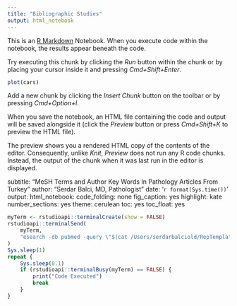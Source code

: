 ```yaml
---
title: "Bibliographic Studies"
output: html_notebook
---
```


This is an [R Markdown](http://rmarkdown.rstudio.com) Notebook. When you execute code within the notebook, the results appear beneath the code. 

Try executing this chunk by clicking the *Run* button within the chunk or by placing your cursor inside it and pressing *Cmd+Shift+Enter*. 

```r
plot(cars)
```

Add a new chunk by clicking the *Insert Chunk* button on the toolbar or by pressing *Cmd+Option+I*.

When you save the notebook, an HTML file containing the code and output will be saved alongside it (click the *Preview* button or press *Cmd+Shift+K* to preview the HTML file). 

The preview shows you a rendered HTML copy of the contents of the editor. Consequently, unlike *Knit*, *Preview* does not run any R code chunks. Instead, the output of the chunk when it was last run in the editor is displayed.



subtitle: "MeSH Terms and Author Key Words In Pathology Articles From Turkey"
author: "Serdar Balci, MD, Pathologist"
date: '`r format(Sys.time())`'
output:
  html_notebook:
    code_folding: none
    fig_caption: yes
    highlight: kate
    number_sections: yes
    theme: cerulean
    toc: yes
    toc_float: yes



<!-- ```{r} -->
<!-- knitr::opts_chunk$set(message = FALSE, warning=FALSE, tidy = TRUE, error = TRUE) -->
<!-- ``` -->

<!-- ```{r} -->
<!-- library(rmarkdown) -->
<!-- ``` -->


<!-- # Background -->

<!-- PubMed collection from [National Library of Medicine](https://www.ncbi.nlm.nih.gov/pubmed/), has the most comprehensive information about peer reviewed articles in medicine. -->

<!-- [MeSH Terms](https://www.nlm.nih.gov/pubs/factsheets/mesh.html) is a controlled vocabulary that is used to label PubMed articles according to their content. It is done by experts in National Library of Medicine. Keywords are lables that are given by authors of the article. Both are included in a PubMed record of an article. -->

<!-- [EDirect](https://dataguide.nlm.nih.gov/edirect/install.html) is a valuable tool to identify various features of published articles that are indexed in PubMed. -->

<!-- # Aim -->

<!-- In this analysis we aimed to identify the most common topics investigated in Turkey and published in pathology journals. This may reveal the common research topics Turkish pathologists are interested. We extracted most common MeSH terms and keywords from PubMed articles using [EDirect](https://dataguide.nlm.nih.gov/edirect/overview.html): -->
<!-- [MeSH Terms Pathology Articles From Turkey](https://sbalci.github.io/pubmed/MeSH_Terms_Pathology_Articles_From_Turkey.html) -->


<!-- # Materials and Methods -->

<!-- **Methods:** -->

<!-- Packages used for analysis are given. `Tidyverse` is used for data manipulation, and [rstudioapi](https://github.com/rstudio/rstudio/issues/2193) to run e-utilities commands from RStudio. -->


<!-- ```{r load -if not present install- required packages} -->
<!-- usePackage <- function(p) -->
<!-- { -->
<!-- if (!is.element(p, installed.packages()[, 1])) -->
<!-- install.packages(p, dep = TRUE) -->
<!-- require(p, character.only = TRUE) -->
<!-- } -->

<!-- usePackage("tidyverse") -->
<!-- usePackage("rstudioapi") -->
<!-- usePackage("pander") -->
<!-- ``` -->


<!-- Pathology Journal ISSN List was retrieved from [In Cites Clarivate](https://jcr.incites.thomsonreuters.com/), and Journal Data Filtered as follows:  -->

<!-- `JCR Year: 2016 Selected Editions: SCIE,SSCI Selected Categories: 'PATHOLOGY' Selected Category Scheme: WoS` -->


<!-- ```{r Get ISSN List from data downloaded from WoS} -->
<!-- # # Get ISSN List from data downloaded from WoS -->
<!-- # ISSNList <- JournalHomeGrid <- read_csv("/Users/serdarbalciold/RepTemplates/pubmed/data/JournalHomeGrid.csv", skip = 1) %>% -->
<!-- # select(ISSN) %>% -->
<!-- # filter(!is.na(ISSN)) %>% -->
<!-- # t() %>% -->
<!-- # paste("OR ", collapse = "") # add OR between ISSN List -->
<!-- #  -->
<!-- # ISSNList <- gsub(" OR $", "" , ISSNList) # to remove last OR -->
<!-- ``` -->


<!-- Data is retrieved from PubMed via [e-Utilities](https://dataguide.nlm.nih.gov/). -->

<!-- The search formula for PubMed is generated as "ISSN List AND Country[Affiliation]" as described in [advanced search of PubMed](https://www.ncbi.nlm.nih.gov/pubmed/advanced). -->

<!-- ```{r Generate Search Formula For Pathology Journals AND Countries} -->
<!-- # # Generate Search Formula For Pathology Journals AND Countries -->
<!-- # searchformula <- -->
<!-- # paste("'", ISSNList, "'", " AND ", "Turkey[Affiliation]") -->
<!-- # write(searchformula, "/Users/serdarbalciold/RepTemplates/pubmed/data/searchformula.txt") -->
<!-- ``` -->

<!-- Articles are downloaded as `xml`. -->

```r
myTerm <- rstudioapi::terminalCreate(show = FALSE)
rstudioapi::terminalSend(
    myTerm,
    "esearch -db pubmed -query \"$(cat /Users/serdarbalciold/RepTemplates/pubmed/data/searchformula.txt)\" -datetype PDAT -mindate 1900 -maxdate 3000 | efetch -format xml > /Users/serdarbalciold/RepTemplates/pubmed/data/PathologyTurkey.xml \n"
)
Sys.sleep(1)
repeat {
    Sys.sleep(0.1)
    if (rstudioapi::terminalBusy(myTerm) == FALSE) {
        print("Code Executed")
        break
    }
}
```


<!-- MeSH terms are extracted from xml. [Common terms](https://www.nlm.nih.gov/bsd/indexing/training/CHK_010.html) are excluded and [major topics](https://www.nlm.nih.gov/bsd/disted/meshtutorial/principlesofmedlinesubjectindexing/majortopics/) are selected. -->

<!-- ```{r extract major MeSH topics -excluding common tags- from xml, message=FALSE, warning=FALSE} -->
<!-- myTerm <- rstudioapi::terminalCreate(show = FALSE) -->
<!-- rstudioapi::terminalSend( -->
<!-- myTerm, -->
<!-- "xtract -input /Users/serdarbalciold/RepTemplates/pubmed/data/PathologyTurkey.xml -pattern MeshHeading -if DescriptorName@MajorTopicYN -equals Y -or QualifierName@MajorTopicYN -equals Y -element DescriptorName| grep -vxf /Users/serdarbalciold/RepTemplates/pubmed/data/checktags.txt | sort-uniq-count-rank > /Users/serdarbalciold/RepTemplates/pubmed/data/PathologyTurkeyMeSH.csv \n" -->
<!-- ) -->
<!-- Sys.sleep(1) -->
<!-- repeat { -->
<!-- Sys.sleep(0.1) -->
<!-- if (rstudioapi::terminalBusy(myTerm) == FALSE) { -->
<!-- print("Code Executed") -->
<!-- break -->
<!-- } -->
<!-- } -->
<!-- ``` -->

<!-- Keywords are extracted from `xml`. -->

<!-- ```{r extract author keywords from xml, message=FALSE, warning=FALSE, results='asis'} -->
<!-- myTerm <- rstudioapi::terminalCreate(show = FALSE) -->
<!-- rstudioapi::terminalSend( -->
<!-- myTerm, -->
<!-- "xtract -input /Users/serdarbalciold/RepTemplates/pubmed/data/PathologyTurkey.xml -pattern Keyword -element Keyword | sort-uniq-count-rank > /Users/serdarbalciold/RepTemplates/pubmed/data/authorkeywords.csv \n" -->
<!-- ) -->
<!-- Sys.sleep(1) -->
<!-- repeat { -->
<!-- Sys.sleep(0.1) -->
<!-- if (rstudioapi::terminalBusy(myTerm) == FALSE) { -->
<!-- print("Code Executed") -->
<!-- break -->
<!-- } -->
<!-- } -->
<!-- ``` -->


<!-- The retrieved information was compiled in a table. -->

<!-- ```{r message=FALSE, warning=FALSE} -->
<!-- library(readr) -->

<!-- authorkeywords <- read_table2("/Users/serdarbalciold/RepTemplates/pubmed/data/authorkeywords.csv", col_names = c("frequency", "author key word"), cols( -->
<!--   frequency = col_integer(), -->
<!--   `author key word` = col_character() -->
<!-- ), guess_max = 100) -->

<!-- authorkeywords <- authorkeywords %>%  -->
<!--     head(n=20) -->

<!-- PathologyTurkeyMeSH <- read_table2("/Users/serdarbalciold/RepTemplates/pubmed/data/PathologyTurkeyMeSH.csv", col_names = c("frequency", "MeSH term"), cols( -->
<!--   frequency = col_integer(), -->
<!--   `MeSH term` = col_character() -->
<!-- ), guess_max = 100) -->

<!-- PathologyTurkeyMeSH <-PathologyTurkeyMeSH %>%  -->
<!--     head(n = 20) -->
<!-- ``` -->

<!-- # Results -->

<!-- _**Most common 20 author supplied keywords are given below.**_ -->

<!-- ```{r results = 'asis'} -->
<!-- print(authorkeywords) -->
<!-- # pander::pander(authorkeywords, justify = "left", caption = "Most common 20 author supplied keywords") -->
<!-- ``` -->

<!-- _**Most common 20 MeSH terms are given below**_ -->

<!-- ```{r results = 'asis'} -->

<!-- # pander::pander(PathologyTurkeyMeSH, justify = "left", caption = "Most common 20 MeSH terms") -->

<!-- print(PathologyTurkeyMeSH) -->

<!-- ``` -->



<!-- # Comments -->

<!-- **Comment:** -->
<!-- We may conclude that adenocarcinomas, breast and thyroid tumors, and immunohistochemistry are the most common research topics. Lung, kidney and ovary are also common research topics. -->


<!-- **Future Work:** -->
<!-- * The changes in frequencies of topics throughout time -->
<!-- * The distribution of topics among institutions -->




<!-- --- -->


<!-- # Feedback -->

<!-- [Serdar Balcı, MD, Pathologist](https://github.com/sbalci) would like to hear your feedback: https://goo.gl/forms/YjGZ5DHgtPlR1RnB3 -->

<!-- This document will be continiously updated and the last update was on `r Sys.time()`. -->

<!-- --- -->

<!-- # Back to Main Menu -->

<!-- [Main Page for Bibliographic Analysis](https://sbalci.github.io/pubmed/BibliographicStudies.html) -->